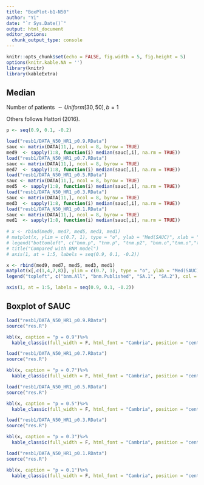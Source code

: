 ```yaml
---
title: "BoxPlot-b1-N50"
author: "Yi"
date: "`r Sys.Date()`"
output: html_document
editor_options: 
  chunk_output_type: console
---
```


```r
knitr::opts_chunk$set(echo = FALSE, fig.width = 5, fig.height = 5)
options(knitr.kable.NA = '')
library(knitr)
library(kableExtra)
```



## Median

Number of patients $\sim Uniform[30, 50], b = 1$

Others follows Hattori (2016).

```r

p <- seq(0.9, 0.1, -0.2)

load("resb1/DATA_N50_HR1_p0.9.RData")
sauc <- matrix(DATA[11,], ncol = 8, byrow = TRUE)
med9  <- sapply(1:8, function(i) median(sauc[,i], na.rm = TRUE))
load("resb1/DATA_N50_HR1_p0.7.RData")
sauc <- matrix(DATA[11,], ncol = 8, byrow = TRUE)
med7  <- sapply(1:8, function(i) median(sauc[,i], na.rm = TRUE))
load("resb1/DATA_N50_HR1_p0.5.RData")
sauc <- matrix(DATA[11,], ncol = 8, byrow = TRUE)
med5  <- sapply(1:8, function(i) median(sauc[,i], na.rm = TRUE))
load("resb1/DATA_N50_HR1_p0.3.RData")
sauc <- matrix(DATA[11,], ncol = 8, byrow = TRUE)
med3  <- sapply(1:8, function(i) median(sauc[,i], na.rm = TRUE))
load("resb1/DATA_N50_HR1_p0.1.RData")
sauc <- matrix(DATA[11,], ncol = 8, byrow = TRUE)
med1  <- sapply(1:8, function(i) median(sauc[,i], na.rm = TRUE))
	
# x <- rbind(med9, med7, med5, med3, med1)
# matplot(x, ylim = c(0.7, 1), type = "o", ylab = "Med(SAUC)", xlab = "p", xaxt = "n", pch = 1:8)
# legend("bottomleft", c("bnm.p", "tnm.p", "tnm.p2", "bnm.o","tnm.o","tnm.o2",  "sa1", "sa2"), col = 1:8, lty = 1:8, pch = 1:8)
# title("Compared with BNM model")
# axis(1, at = 1:5, labels = seq(0.9, 0.1, -0.2))

x <- rbind(med9, med7, med5, med3, med1)
matplot(x[,c(1,4,7,8)], ylim = c(0.7, 1), type = "o", ylab = "Med(SAUC)", xlab = "p", xaxt = "n", pch = 1:4)
legend("topleft", c("bnm.All", "bnm.Published", "SA.1", "SA.2"), col = 1:4, lty = 1:4, pch = 1:4)

axis(1, at = 1:5, labels = seq(0.9, 0.1, -0.2))

```





## Boxplot of SAUC

```r
load("resb1/DATA_N50_HR1_p0.9.RData")
source("res.R")

kbl(x, caption = "p = 0.9")%>%
  kable_classic(full_width = F, html_font = "Cambria", position = "center")

load("resb1/DATA_N50_HR1_p0.7.RData")
source("res.R")

kbl(x, caption = "p = 0.7")%>%
  kable_classic(full_width = F, html_font = "Cambria", position = "center")

load("resb1/DATA_N50_HR1_p0.5.RData")
source("res.R")

kbl(x, caption = "p = 0.5")%>%
  kable_classic(full_width = F, html_font = "Cambria", position = "center")

load("resb1/DATA_N50_HR1_p0.3.RData")
source("res.R")

kbl(x, caption = "p = 0.3")%>%
  kable_classic(full_width = F, html_font = "Cambria", position = "center")

load("resb1/DATA_N50_HR1_p0.1.RData")
source("res.R")

kbl(x, caption = "p = 0.1")%>%
  kable_classic(full_width = F, html_font = "Cambria", position = "center")
```



<!-- ## All Med S1 -->

<!-- ```{r, fig.width = 10, fig.height = 5} -->

<!-- p <- seq(0.9, 0.1, -0.2) -->

<!-- load("resb1/DATA_N50_HR2_p0.9.RData") -->
<!-- sauc <- matrix(DATA[11,], ncol = 8, byrow = TRUE) -->
<!-- med9  <- sapply(1:8, function(i) mean(sauc[,i], na.rm = TRUE)) -->
<!-- load("resb1/DATA_N50_HR2_p0.7.RData") -->
<!-- sauc <- matrix(DATA[11,], ncol = 8, byrow = TRUE) -->
<!-- med7  <- sapply(1:8, function(i) mean(sauc[,i], na.rm = TRUE)) -->
<!-- load("resb1/DATA_N50_HR2_p0.5.RData") -->
<!-- sauc <- matrix(DATA[11,], ncol = 8, byrow = TRUE) -->
<!-- med5  <- sapply(1:8, function(i) mean(sauc[,i], na.rm = TRUE)) -->
<!-- load("resb1/DATA_N50_HR2_p0.3.RData") -->
<!-- sauc <- matrix(DATA[11,], ncol = 8, byrow = TRUE) -->
<!-- med3  <- sapply(1:8, function(i) mean(sauc[,i], na.rm = TRUE)) -->
<!-- load("resb1/DATA_N50_HR2_p0.1.RData") -->
<!-- sauc <- matrix(DATA[11,], ncol = 8, byrow = TRUE) -->
<!-- med1  <- sapply(1:8, function(i) mean(sauc[,i], na.rm = TRUE)) -->

<!-- x <- rbind(med9, med7, med5, med3, med1) -->
<!-- matplot(x, ylim = c(0.5, 0.7), type = "o", ylab = "Med(SAUC)", xlab = "p", xaxt = "n", pch = 1:8) -->
<!-- legend("bottomleft", c("bnm.p", "tnm.p", "tnm.p2", "bnm.o","tnm.o","tnm.o2",  "sa1", "sa2"), col = 1:8, lty = 1:8, pch = 1:8) -->
<!-- title("Compared with BNM model") -->
<!-- axis(1, at = 1:5, labels = seq(0.9, 0.1, -0.2)) -->

<!-- ``` -->





<!-- ## S1 -->

<!-- ```{r, fig.width = 10, fig.height = 5, echo=FALSE} -->
<!-- load("resb1/DATA_N50_HR2_p0.9.RData") -->
<!-- source("res.R") -->

<!-- kbl(x)%>% -->
<!--   kable_classic(full_width = F, html_font = "Cambria", position = "center") -->

<!-- load("resb1/DATA_N50_HR2_p0.7.RData") -->
<!-- source("res.R") -->

<!-- kbl(x)%>% -->
<!--   kable_classic(full_width = F, html_font = "Cambria", position = "center") -->

<!-- load("resb1/DATA_N50_HR2_p0.5.RData") -->
<!-- source("res.R") -->

<!-- kbl(x)%>% -->
<!--   kable_classic(full_width = F, html_font = "Cambria", position = "center") -->

<!-- load("resb1/DATA_N50_HR2_p0.3.RData") -->
<!-- source("res.R") -->

<!-- kbl(x)%>% -->
<!--   kable_classic(full_width = F, html_font = "Cambria", position = "center") -->

<!-- load("resb1/DATA_N50_HR2_p0.1.RData") -->
<!-- source("res.R") -->

<!-- kbl(x)%>% -->
<!--   kable_classic(full_width = F, html_font = "Cambria", position = "center") -->
<!-- ``` -->


